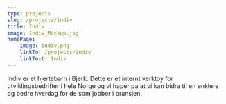 ```yaml
---
type: projects
slug: /projects/indiv
title: Indiv
image: Indiv_Mockup.jpg
homePage:
    image: indiv.png
    linkTo: /projects/indiv
    linkText: Indiv
---
```


Indiv er et hjertebarn i Bjerk. Dette er et internt verktoy for
utviklingsbedrifter i hele Norge og vi haper pa at vi kan bidra til en
enklere og bedre hverdag for de som jobber i bransjen.